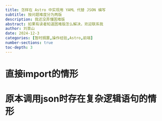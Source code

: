 ```yaml
---
title: 怎样在 Astro 中实现用 YAML 代替 JSON 编写
subtitle: 按问题难度分为两版
description: 我还没弄懂困难版
abstract: 如果有读者知道困难版怎么解决，欢迎联系我
author: 刘景山
date: 2024-12-3
categories: [暂时搁置,操作经验,Astro,前端]
number-sections: true
toc-depth: 3
---
```


# 直接import的情形

# 原本调用json时存在复杂逻辑语句的情形